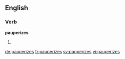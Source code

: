 ==English==

===Verb===
'''pauperizes'''

# {{third-person singular of|pauperize}}

[[de:pauperizes]]
[[fr:pauperizes]]
[[sv:pauperizes]]
[[vi:pauperizes]]